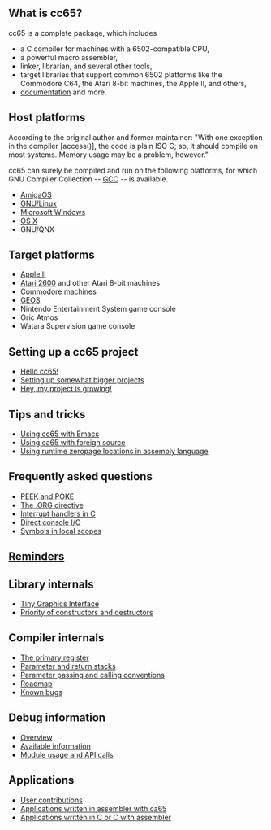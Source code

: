 == What is cc65? ==

cc65 is a complete package, which includes

* a C compiler for machines with a 6502-compatible CPU,
* a powerful macro assembler,
* linker, librarian, and several other tools,
* target libraries that support common 6502 platforms like the Commodore C64, the Atari 8-bit machines, the Apple II, and others,
* [http://cc65.github.io/cc65/doc/ documentation] and more.

== Host platforms ==

According to the original author and former maintainer: "With one exception in the compiler [access()], the code is plain ISO C; so, it should compile on most systems. Memory usage may be a problem, however."

cc65 can surely be compiled and run on the following platforms, for which GNU Compiler Collection -- [http://gcc.gnu.org GCC] -- is available.

* [[AmigaOS]]
* [[GNU/Linux]]
* [[Microsoft Windows]]
* [[OS X]]
* GNU/QNX

== Target platforms ==

* [[Apple II]]
* [[Atari 2600]] and other Atari 8-bit machines
* [[Commodore machines]]
* [[GEOS]]
* Nintendo Entertainment System game console
* Oric Atmos
* Watara Supervision game console

== Setting up a cc65 project ==

* [[Hello cc65!]]
* [[Bigger Projects|Setting up somewhat bigger projects]]
* [[Project Growing|Hey, my project is growing!]]

== Tips and tricks ==

* [[Using cc65 with Emacs]]
* [[Using ca65 with foreign source]]
* [[Using runtime zeropage locations in assembly language]]

== Frequently asked questions ==

* [[PEEK and POKE]]
* [[The .ORG directive]]
* [[Interrupt handlers in C]]
* [[Direct console IO|Direct console I/O]]
* [[Symbols in local scopes]]

== [[Reminders]] ==

== Library internals ==

* [[Tiny Graphics Interface]]
* [[Priority of constructors and destructors]]

== Compiler internals ==

* [[The primary register]]
* [[Parameter and return stacks]]
* [[Parameter passing and calling conventions]]
* [[Roadmap]]
* [[Known bugs]]

== Debug information ==

* [[debug-info-overview|Overview]]
* [[debug-info-data|Available information]]
* [[debug-info-module|Module usage and API calls]]

== Applications ==

* [http://sourceforge.net/projects/cc65/files/contrib/ User contributions]
* [[Applications written in assembler with ca65]]
* [[Applications written in C or C with assembler]]